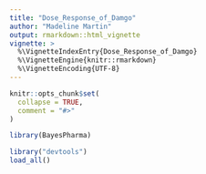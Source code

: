 ```yaml
---
title: "Dose_Response_of_Damgo"
author: "Madeline Martin"
output: rmarkdown::html_vignette
vignette: >
  %\VignetteIndexEntry{Dose_Response_of_Damgo}
  %\VignetteEngine{knitr::rmarkdown}
  %\VignetteEncoding{UTF-8}
---
```


```r
knitr::opts_chunk$set(
  collapse = TRUE,
  comment = "#>"
)
```

```r
library(BayesPharma)
```
```r
library("devtools")
load_all()
```

